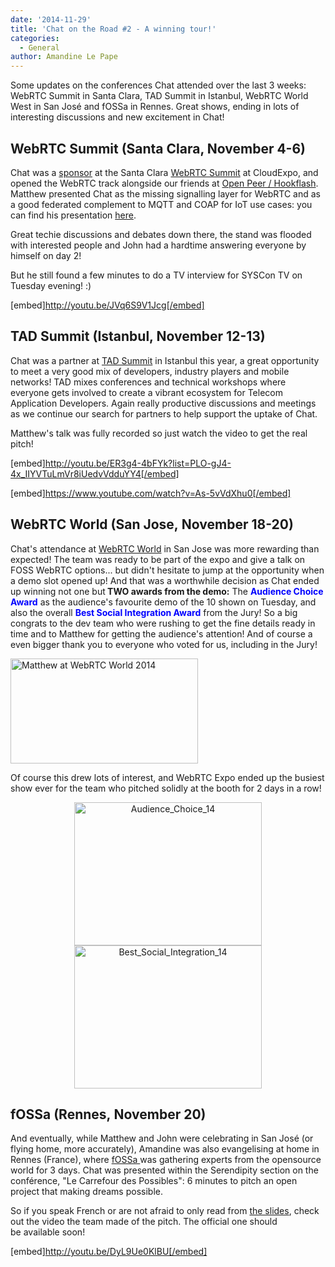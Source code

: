 ```yaml
---
date: '2014-11-29'
title: 'Chat on the Road #2 - A winning tour!'
categories:
  - General
author: Amandine Le Pape
---
```


Some updates on the conferences Chat attended over the last 3 weeks: WebRTC Summit in Santa Clara, TAD Summit in Istanbul, WebRTC World West in San José and fOSSa in Rennes. Great shows, ending in lots of interesting discussions and new excitement in Chat!
<h2>WebRTC Summit (Santa Clara, November 4-6)</h2>
Chat was a <a href="http://cloudcomputing.sys-con.com/node/3242708">sponsor</a> at the Santa Clara <a href="http://webrtcsummit.net/">WebRTC Summit</a> at CloudExpo, and opened the WebRTC track alongside our friends at <a href="http://www.openpeer.org">Open Peer / Hookflash</a>. Matthew presented Chat as the missing signalling layer for WebRTC and as a good federated complement to MQTT and COAP for IoT use cases: you can find his presentation <a href="http://matrix.org/blog/wp-content/uploads/2014/11/2014-11-03-Matrix_Missing-Link_IOT.pdf">here</a>.

Great techie discussions and debates down there, the stand was flooded with interested people and John had a hardtime answering everyone by himself on day 2!

But he still found a few minutes to do a TV interview for SYSCon TV on Tuesday evening! :)

[embed]http://youtu.be/JVq6S9V1Jcg[/embed]
<h2>TAD Summit (Istanbul, November 12-13)</h2>
Chat was a partner at <a href="http://tadsummit.com/2014/">TAD Summit</a> in Istanbul this year, a great opportunity to meet a very good mix of developers, industry players and mobile networks! TAD mixes conferences and technical workshops where everyone gets involved to create a vibrant ecosystem for Telecom Application Developers. Again really productive discussions and meetings as we continue our search for partners to help support the uptake of Chat.

Matthew's talk was fully recorded so just watch the video to get the real pitch!

[embed]http://youtu.be/ER3g4-4bFYk?list=PLO-gJ4-4x_IIYVTuLmVr8iUedvVdduYY4[/embed]

[embed]https://www.youtube.com/watch?v=As-5vVdXhu0[/embed]
<h2>WebRTC World (San Jose, November 18-20)</h2>
Chat's attendance at <a href="http://www.webrtcworld.com/conference/west/default.aspx">WebRTC World</a> in San Jose was more rewarding than expected! The team was ready to be part of the expo and give a talk on FOSS WebRTC options... but didn't hesitate to jump at the opportunity when a demo slot opened up! And that was a worthwhile decision as Chat ended up winning not one but<strong> TWO awards from the demo:</strong> The <span style="color: #0000ff;"><strong>Audience Choice Award</strong></span>
 as the audience's favourite demo of the 10 shown on Tuesday, and also the overall <span style="color: #0000ff;"><strong>Best Social Integration Award</strong> </span>
from the Jury! So a big congrats to the dev team who were rushing to get the fine details ready in time and to Matthew for getting the audience's attention! And of course a even bigger thank you to everyone who voted for us, including in the Jury!

<a href="http://matrix.org/blog/wp-content/uploads/2014/11/sj.jpg"><img class="aligncenter size-medium wp-image-239" src="http://matrix.org/blog/wp-content/uploads/2014/11/sj-300x168.jpg" alt="Matthew at WebRTC World 2014" width="300" height="168" /></a>

Of course this drew lots of interest, and WebRTC Expo ended up the busiest show ever for the team who pitched solidly at the booth for 2 days in a row!
<div style="text-align: center;"><a href="http://matrix.org/blog/wp-content/uploads/2014/11/Audience_Choice_14.png"><img class="size-full wp-image-240" style="box-shadow: none ! important;" src="http://matrix.org/blog/wp-content/uploads/2014/11/Audience_Choice_14.png" alt="Audience_Choice_14" width="300" height="229" /></a> <a href="http://matrix.org/blog/wp-content/uploads/2014/11/Best_Social_Integration_14.png"><img class="size-medium wp-image-241" style="box-shadow: none ! important;" src="http://matrix.org/blog/wp-content/uploads/2014/11/Best_Social_Integration_14.png" alt="Best_Social_Integration_14" width="300" height="229" /></a></div>
<h2>fOSSa (Rennes, November 20)</h2>
And eventually, while Matthew and John were celebrating in San José (or flying home, more accurately), Amandine was also evangelising at home in Rennes (France), where <a href="https://fossa.inria.fr/">fOSSa </a>was gathering experts from the opensource world for 3 days. Chat was presented within the Serendipity section on the conférence, "Le Carrefour des Possibles": 6 minutes to pitch an open project that making dreams possible.

So if you speak French or are not afraid to only read from <a href="http://matrix.org/blog/wp-content/uploads/2014/11/2014-11-17.2-Chat.pdf">the slides</a>, check out the video the team made of the pitch. The official one should be available soon!

[embed]http://youtu.be/DyL9Ue0KlBU[/embed]